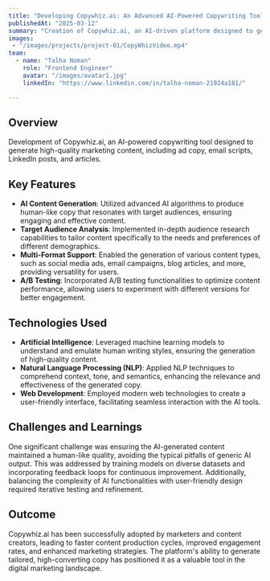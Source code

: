 ```yaml
---
title: "Developing Copywhiz.ai: An Advanced AI-Powered Copywriting Tool"
publishedAt: "2025-03-12"
summary: "Creation of Copywhiz.ai, an AI-driven platform designed to generate high-quality marketing content, including ad copy, email scripts, LinkedIn posts, and articles."
images:
 - "/images/projects/project-01/CopyWhizVideo.mp4"
team:
  - name: "Talha Noman"
    role: "Frontend Engineer"
    avatar: "/images/avatar1.jpg"
    linkedIn: "https://www.linkedin.com/in/talha-noman-21924a181/"

---
```


## Overview

Development of Copywhiz.ai, an AI-powered copywriting tool designed to generate high-quality marketing content, including ad copy, email scripts, LinkedIn posts, and articles.

## Key Features

- **AI Content Generation**: Utilized advanced AI algorithms to produce human-like copy that resonates with target audiences, ensuring engaging and effective content.
- **Target Audience Analysis**: Implemented in-depth audience research capabilities to tailor content specifically to the needs and preferences of different demographics.
- **Multi-Format Support**: Enabled the generation of various content types, such as social media ads, email campaigns, blog articles, and more, providing versatility for users.
- **A/B Testing**: Incorporated A/B testing functionalities to optimize content performance, allowing users to experiment with different versions for better engagement.

## Technologies Used

- **Artificial Intelligence**: Leveraged machine learning models to understand and emulate human writing styles, ensuring the generation of high-quality content.
- **Natural Language Processing (NLP)**: Applied NLP techniques to comprehend context, tone, and semantics, enhancing the relevance and effectiveness of the generated copy.
- **Web Development**: Employed modern web technologies to create a user-friendly interface, facilitating seamless interaction with the AI tools.

## Challenges and Learnings

One significant challenge was ensuring the AI-generated content maintained a human-like quality, avoiding the typical pitfalls of generic AI output. This was addressed by training models on diverse datasets and incorporating feedback loops for continuous improvement. Additionally, balancing the complexity of AI functionalities with user-friendly design required iterative testing and refinement.

## Outcome

Copywhiz.ai has been successfully adopted by marketers and content creators, leading to faster content production cycles, improved engagement rates, and enhanced marketing strategies. The platform's ability to generate tailored, high-converting copy has positioned it as a valuable tool in the digital marketing landscape.
